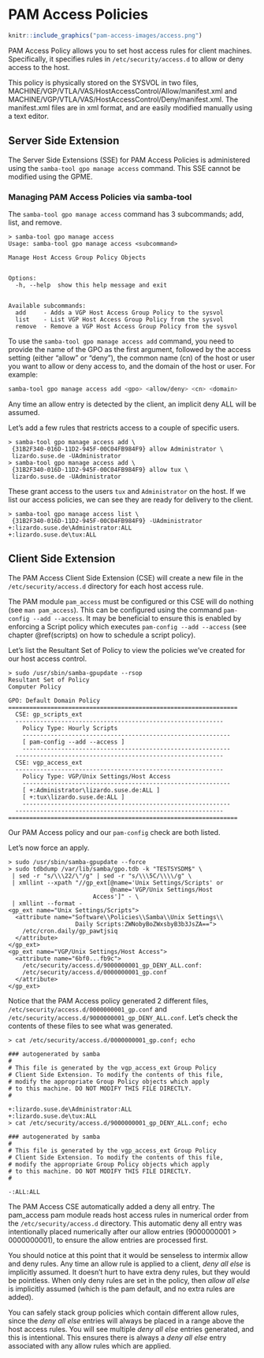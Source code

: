 # PAM Access Policies {#pamaccess}

```r
knitr::include_graphics("pam-access-images/access.png")
```

\index{Policies!PAM Access}

PAM Access Policy allows you to set host access rules for client machines. Specifically, it specifies rules in `/etc/security/access.d` to allow or deny access to the host.

This policy is physically stored on the SYSVOL in two files, \linebreak MACHINE/VGP/VTLA/VAS/HostAccessControl/Allow/manifest.xml \linebreak and MACHINE/VGP/VTLA/VAS/HostAccessControl/Deny/manifest.xml. \linebreak The manifest.xml files are in xml format, and are easily modified manually using a text editor.

## Server Side Extension

The Server Side Extensions (SSE) for PAM Access Policies is administered using the `samba-tool gpo manage access` command. This SSE cannot be modified using the GPME.
\index{Server Side Extensions}

### Managing PAM Access Policies via samba-tool

The `samba-tool gpo manage access` command has 3 subcommands; add, list, and remove.

```
> samba-tool gpo manage access
Usage: samba-tool gpo manage access <subcommand>

Manage Host Access Group Policy Objects


Options:
  -h, --help  show this help message and exit


Available subcommands:
  add     - Adds a VGP Host Access Group Policy to the sysvol
  list    - List VGP Host Access Group Policy from the sysvol
  remove  - Remove a VGP Host Access Group Policy from the sysvol
```

To use the `samba-tool gpo manage access add` command, you need to provide the name of the GPO as the first argument, followed by the access setting (either "allow" or "deny"), the common name (cn) of the host or user you want to allow or deny access to, and the domain of the host or user. For example:

```sh
samba-tool gpo manage access add <gpo> <allow/deny> <cn> <domain>
```

Any time an allow entry is detected by the client, an implicit deny
ALL will be assumed.

Let's add a few rules that restricts access to a couple of specific users.

```
> samba-tool gpo manage access add \
 {31B2F340-016D-11D2-945F-00C04FB984F9} allow Administrator \
 lizardo.suse.de -UAdministrator
> samba-tool gpo manage access add \
 {31B2F340-016D-11D2-945F-00C04FB984F9} allow tux \
 lizardo.suse.de -UAdministrator
```

These grant access to the users `tux` and `Administrator` on the host. If we list our access policies, we can see they are ready for delivery to the client.

```
> samba-tool gpo manage access list \
 {31B2F340-016D-11D2-945F-00C04FB984F9} -UAdministrator
+:lizardo.suse.de\Administrator:ALL
+:lizardo.suse.de\tux:ALL
```

## Client Side Extension

The PAM Access Client Side Extension (CSE) will create a new file in the `/etc/security/access.d` directory for each host access rule.

The PAM module `pam_access` must be configured or this CSE will do nothing (see `man pam_access`). This can be configured using the command `pam-config --add --access`. It may be beneficial to ensure this is enabled by enforcing a Script policy which executes `pam-config --add --access` (see chapter \@ref(scripts) on how to schedule a script policy).
\index{Client Side Extensions}

Let’s list the Resultant Set of Policy to view the policies we've created for our host access control.

```
> sudo /usr/sbin/samba-gpupdate --rsop
Resultant Set of Policy
Computer Policy

GPO: Default Domain Policy
=================================================================
  CSE: gp_scripts_ext
  -----------------------------------------------------------
    Policy Type: Hourly Scripts
    -----------------------------------------------------------
    [ pam-config --add --access ]
    -----------------------------------------------------------
  -----------------------------------------------------------
  CSE: vgp_access_ext
  -----------------------------------------------------------
    Policy Type: VGP/Unix Settings/Host Access
    -----------------------------------------------------------
    [ +:Administrator\lizardo.suse.de:ALL ]
    [ +:tux\lizardo.suse.de:ALL ]
    -----------------------------------------------------------
  -----------------------------------------------------------
=================================================================
```

Our PAM Access policy and our `pam-config` check are both listed.
\index{Resultant Set of Policy}

Let's now force an apply.

```
> sudo /usr/sbin/samba-gpupdate --force
> sudo tdbdump /var/lib/samba/gpo.tdb -k "TESTSYSDM$" \
 | sed -r "s/\\\22/\"/g" | sed -r "s/\\\5C/\\\\/g" \
 | xmllint --xpath "//gp_ext[@name='Unix Settings/Scripts' or 
                             @name='VGP/Unix Settings/Host
			            Access']" - \
 | xmllint --format -
<gp_ext name="Unix Settings/Scripts">
  <attribute name="Software\\Policies\\Samba\\Unix Settings\\
                   Daily Scripts:ZWNobyBoZWxsbyB3b3JsZA==">
    /etc/cron.daily/gp_pawtjsiq
  </attribute>
</gp_ext>
<gp_ext name="VGP/Unix Settings/Host Access">
  <attribute name="6bf0...fb9c">
    /etc/security/access.d/9000000001_gp_DENY_ALL.conf:
    /etc/security/access.d/0000000001_gp.conf
  </attribute>
</gp_ext>
```

Notice that the PAM Access policy generated 2 different files, \linebreak `/etc/security/access.d/0000000001_gp.conf` \linebreak and `/etc/security/access.d/9000000001_gp_DENY_ALL.conf`. Let's check the contents of these files to see what was generated.
\index{Group Policy Cache}

```
> cat /etc/security/access.d/0000000001_gp.conf; echo

### autogenerated by samba
#
# This file is generated by the vgp_access_ext Group Policy
# Client Side Extension. To modify the contents of this file,
# modify the appropriate Group Policy objects which apply
# to this machine. DO NOT MODIFY THIS FILE DIRECTLY.
#

+:lizardo.suse.de\Administrator:ALL
+:lizardo.suse.de\tux:ALL
> cat /etc/security/access.d/9000000001_gp_DENY_ALL.conf; echo

### autogenerated by samba
#
# This file is generated by the vgp_access_ext Group Policy
# Client Side Extension. To modify the contents of this file,
# modify the appropriate Group Policy objects which apply
# to this machine. DO NOT MODIFY THIS FILE DIRECTLY.
#

-:ALL:ALL
```

The PAM Access CSE automatically added a deny all entry. The pam\_access pam module reads host access rules in numerical order from the `/etc/security/access.d` directory. This automatic deny all entry was intentionally placed numerically after our allow entries (9000000001 > 0000000001), to ensure the allow entries are processed first.

You should notice at this point that it would be senseless to intermix allow and deny rules. Any time an allow rule is applied to a client, *deny all else* is implicitly assumed. It doesn't hurt to have extra deny rules, but they would be pointless. When only deny rules are set in the policy, then *allow all else* is implicitly assumed (which is the pam default, and no extra rules are added).

You can safely stack group policies which contain different allow rules, since the *deny all else* entries will always be placed in a range above the host access rules. You will see multiple *deny all else* entries generated, and this is intentional. This ensures there is always a *deny all else* entry associated with any allow rules which are applied.
